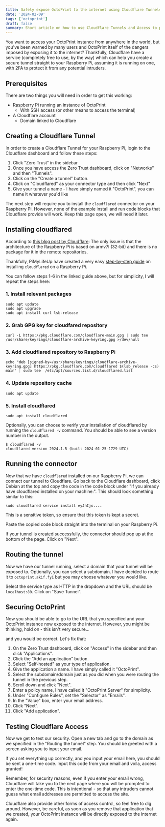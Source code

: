 ```yaml
---
title: Safely expose OctoPrint to the internet using Cloudflare Tunnels and Access.
date: '2024-02-09'
tags: ['octoprint']
draft: false
summary: Short article on how to use Cloudflare Tunnels and Access to provide a secure gateway to your 3D printer using OctoPrint.
---
```


You want to access your OctoPrint instance from anywhere in the world, but you've been warned by many users and OctoPrint itself of the dangers imposed by exposing it to the internet? Thankfully, Cloudflare have a service (completely free to use, by the way) which can help you create a secure tunnel straight to your Raspberry Pi, assuming it is running on one, with 2FA to protect it from any potential intruders.

## Prerequisites

There are two things you will need in order to get this working:
- Raspberry Pi running an instance of OctoPrint
    - With SSH access (or other means to access the terminal)
- A Cloudflare account
    - Domain linked to Cloudflare

## Creating a Cloudflare Tunnel

In order to create a Cloudflare Tunnel for your Raspberry Pi, login to the Cloudflare dashboard and follow these steps:
 
1. Click "Zero Trust" in the sidebar
2. Once you have access the Zero Trust dashboard, click on "Networks" and then "Tunnels".
3. Click on the "Create a tunnel" button.
4. Click on "Cloudflared" as your connector type and then click "Next"
5. Give your tunnel a name - I have simply named it "OctoPrint", you can name it whatever you'd like

The next step will require you to install the `cloudflared` connector on your Raspberry Pi. However, none of the example install and run code blocks that Cloudflare provide will work. Keep this page open, we will need it later.

## Installing cloudflared

According to [this blog post by Cloudflare](https://blog.cloudflare.com/building-a-pet-cam-using-a-raspberry-pi-cloudflare-tunnels-and-teams/): The only issue is that the architecture of the Raspberry Pi is based on armv7l (32-bit) and there is no package for it in the remote repositories.

Thankfully, PiMyLifeUp have created a very easy [step-by-step guide](https://pimylifeup.com/raspberry-pi-cloudflare-tunnel/) on installing `cloudflared` on a Raspberry Pi.

You can follow steps 1-6 in the linked guide above, but for simplicity, I will repeat the steps here:

### 1. Install relevant packages

```
sudo apt update
sudo apt upgrade
sudo apt install curl lsb-release
```

### 2. Grab GPG key for cloudfared repository

```
curl -L https://pkg.cloudflare.com/cloudflare-main.gpg | sudo tee /usr/share/keyrings/cloudflare-archive-keyring.gpg >/dev/null
```

### 3. Add cloudflared repository to Raspberry Pi

```
echo "deb [signed-by=/usr/share/keyrings/cloudflare-archive-keyring.gpg] https://pkg.cloudflare.com/cloudflared $(lsb_release -cs) main" | sudo tee  /etc/apt/sources.list.d/cloudflared.list
```

### 4. Update repository cache

```
sudo apt update
```

### 5. Install cloudflared

```
sudo apt install cloudflared
```

Optionally, you can choose to verify your installation of cloudflared by running the `cloudflared -v` command. You should be able to see a version number in the output.

```
$ cloudflared -v
cloudflared version 2024.1.5 (built 2024-01-25-1729 UTC)
```

## Running the connector

Now that we have `cloudflared` installed on our Raspberry Pi, we can connect our tunnel to Cloudflare. Go back to the Cloudflare dashboard, click Debian at the top and copy the code in the code block under "If you already have cloudflared installed on your machine:". This should look something similar to this:

```
sudo cloudflared service install eyJhIjo....
```

This is a sensitive token, so ensure that this token is kept a secret.

Paste the copied code block straight into the terminal on your Raspberry Pi.

If your tunnel is created successfully, the connector should pop up at the bottom of the page. Click on "Next".

## Routing the tunnel

Now we have our tunnel running, select a domain that your tunnel will be exposed to. Optionally, you can select a subdomain. I have decided to route it to `octoprint.akif.fyi` but you may choose whatever you would like.

Select the service type as HTTP in the dropdown and the URL should be `localhost:80`. Click on "Save Tunnel".

## Securing OctoPrint

Now you should be able to go to the URL that you specified and your OctoPrint instance now exposed to the internet. However, you might be thinking, hold on - this isn't very secure...

and you would be correct. Let's fix that:

1. On the Zero Trust dashboard, click on "Access" in the sidebar and then click "Applications".
2. Click the "Add an application" button.
3. Select "Self-hosted" as your type of application.
4. Give the application a name. I have simply called it "OctoPrint".
5. Select the subdomain/domain just as you did when you were routing the tunnel in the previous step.
6. Scroll down and click "Next".
7. Enter a policy name, I have called it "OctoPrint Server" for simplicity.
8. Under "Configure Rules", set the "Selector" as "Emails".
9. In the "Value" box, enter your email address.
10. Click "Next".
11. Click "Add application".

## Testing Cloudflare Access

Now we get to test our security. Open a new tab and go to the domain as we specified in the "Routing the tunnel" step. You should be greeted with a screen asking you to input your email.

If you set everything up correctly, and you input your email here, you should be sent a one-time code. Input this code from your email and voila, access granted!

Remember, for security reasons, even if you enter your email wrong, Cloudflare will take you to the next page where you will be prompted to enter the one-time code. This is intentional - so that any intruders cannot guess what email addresses are permitted to access the site.

Cloudflare also provide other forms of access control, so feel free to dig around. However, be careful, as soon as you remove that application that we created, your OctoPrint instance will be directly exposed to the internet again.